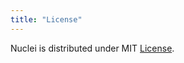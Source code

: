 ```yaml
---
title: "License"
---
```

Nuclei is distributed under MIT [License](https://github.com/projectdiscovery/nuclei/blob/master/LICENSE.md).
